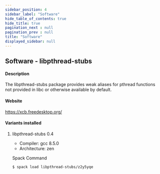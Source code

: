```yaml
---
sidebar_position: 4
sidebar_label: "Software"
hide_table_of_contents: true
hide_title: true
pagination_next : null
pagination_prev : null
title: "Software"
displayed_sidebar: null
---
```


## Software - libpthread-stubs


#### Description
The libpthread-stubs package provides weak aliases for pthread functions not provided in libc or otherwise available by default.

#### Website
https://xcb.freedesktop.org/

#### Variants installed

1. libpthread-stubs 0.4

    - Compiler: gcc 8.5.0
    - Architecture: zen

    Spack Command
    ```bash
    $ spack load libpthread-stubs/z2y5yqe
    ```
